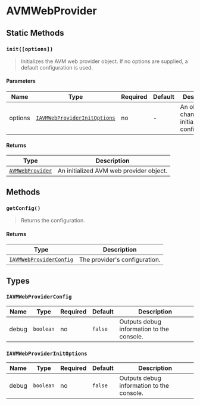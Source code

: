 
# AVMWebProvider

<TOCInline
  maxHeadingLevel={4}
  toc={toc}
/>

## Static Methods

### `init([options])`

> Initializes the AVM web provider object. If no options are supplied, a default configuration is used.

#### Parameters

| Name    | Type                                                         | Required | Default | Description                                                       |
|---------|--------------------------------------------------------------|----------|---------|-------------------------------------------------------------------|
| options | [`IAVMWebProviderInitOptions`](#iavmwebproviderinitoptions)  | no       | -       | An object to change the initial configuration.                    |

#### Returns

| Type                                | Description                             |
|-------------------------------------|-----------------------------------------|
| [`AVMWebProvider`](#avmwebprovider) | An initialized AVM web provider object. |

## Methods

### `getConfig()`

> Returns the configuration.

#### Returns

| Type                                | Description                             |
|-------------------------------------|-----------------------------------------|
| [`IAVMWebProviderConfig`](#iavmwebproviderconfig) | The provider's configuration. |

## Types

### `IAVMWebProviderConfig`

| Name        | Type      | Required | Default | Description                                                      |
|------------|-----------|----------|---------|--------------------------------------------------------------|
| debug | `boolean` | no       | `false` | Outputs debug information to the console.                 |

### `IAVMWebProviderInitOptions`

| Name        | Type      | Required | Default | Description                                                      |
|------------|-----------|----------|---------|--------------------------------------------------------------|
| debug | `boolean` | no       | `false` | Outputs debug information to the console.                 |
